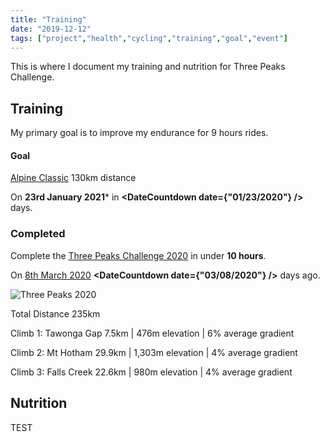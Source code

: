 ```yaml
---
title: "Training"
date: "2019-12-12"
tags: ["project","health","cycling","training","goal","event"]
---
```


This is where I document my training and nutrition for Three Peaks Challenge.

## Training
My primary goal is to improve my endurance for 9 hours rides.

#### Goal
[Alpine Classic](https://www.alpineclassic.com.au) 130km distance

On **23rd January 2021*** in **<DateCountdown date={"01/23/2020"} />** days.

### Completed
Complete the [Three Peaks Challenge 2020](https://www.bicyclenetwork.com.au/rides-and-events/peaks-challenge/) in under **10 hours**.



On <u>8th March 2020</u> **<DateCountdown date={"03/08/2020"} />** days ago.

![Three Peaks 2020](./images/three-peaks-2020.jpg)

Total Distance 235km

Climb 1: Tawonga Gap
7.5km | 476m elevation | 6% average gradient 

Climb 2: Mt Hotham
29.9km | 1,303m elevation | 4% average gradient 

 Climb 3: Falls Creek
22.6km | 980m elevation | 4% average gradient 

## Nutrition

TEST